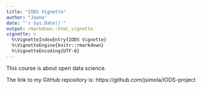 ```yaml
---
title: "IODS Vignette"
author: "Jaana"
date: "`r Sys.Date()`"
output: rmarkdown::html_vignette
vignette: >
  %\VignetteIndexEntry{IODS Vignette}
  %\VignetteEngine{knitr::rmarkdown}
  %\VignetteEncoding{UTF-8}
---
```



This course is about open data science. 

The link to my GitHub repository is:
https://github.com/jsimola/IODS-project
